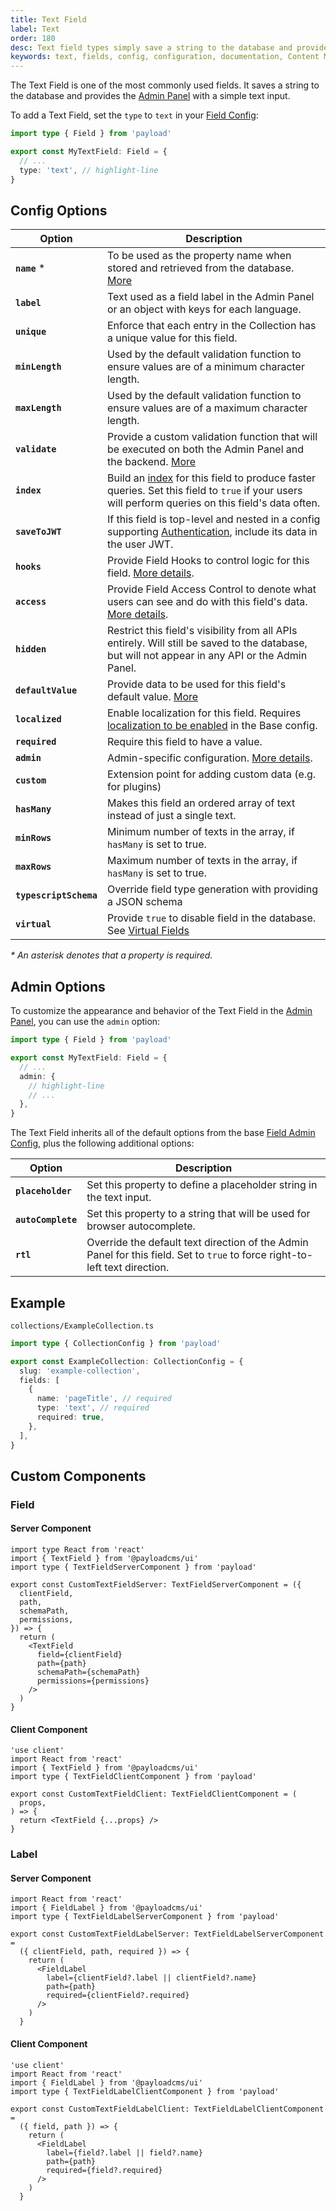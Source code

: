 ```yaml
---
title: Text Field
label: Text
order: 180
desc: Text field types simply save a string to the database and provide the Admin Panel with a text input. Learn how to use Text fields, see examples and options.
keywords: text, fields, config, configuration, documentation, Content Management System, cms, headless, javascript, node, react, nextjs
---
```


The Text Field is one of the most commonly used fields. It saves a string to the database and provides the [Admin Panel](../admin/overview) with a simple text input.

<LightDarkImage
  srcLight="https://payloadcms.com/images/docs/fields/text.png"
  srcDark="https://payloadcms.com/images/docs/fields/text-dark.png"
  alt="Shows a text field and read-only text field in the Payload Admin Panel"
  caption="Admin Panel screenshot of a Text field and read-only Text field"
/>

To add a Text Field, set the `type` to `text` in your [Field Config](./overview):

```ts
import type { Field } from 'payload'

export const MyTextField: Field = {
  // ...
  type: 'text', // highlight-line
}
```

## Config Options

| Option                 | Description                                                                                                                                                                 |
| ---------------------- | --------------------------------------------------------------------------------------------------------------------------------------------------------------------------- |
| **`name`** \*          | To be used as the property name when stored and retrieved from the database. [More](/docs/fields/overview#field-names)                                                      |
| **`label`**            | Text used as a field label in the Admin Panel or an object with keys for each language.                                                                                     |
| **`unique`**           | Enforce that each entry in the Collection has a unique value for this field.                                                                                                |
| **`minLength`**        | Used by the default validation function to ensure values are of a minimum character length.                                                                                 |
| **`maxLength`**        | Used by the default validation function to ensure values are of a maximum character length.                                                                                 |
| **`validate`**         | Provide a custom validation function that will be executed on both the Admin Panel and the backend. [More](/docs/fields/overview#validation)                                |
| **`index`**            | Build an [index](/docs/database/overview) for this field to produce faster queries. Set this field to `true` if your users will perform queries on this field's data often. |
| **`saveToJWT`**        | If this field is top-level and nested in a config supporting [Authentication](/docs/authentication/overview), include its data in the user JWT.                             |
| **`hooks`**            | Provide Field Hooks to control logic for this field. [More details](../hooks/fields).                                                                                       |
| **`access`**           | Provide Field Access Control to denote what users can see and do with this field's data. [More details](../access-control/fields).                                          |
| **`hidden`**           | Restrict this field's visibility from all APIs entirely. Will still be saved to the database, but will not appear in any API or the Admin Panel.                            |
| **`defaultValue`**     | Provide data to be used for this field's default value. [More](/docs/fields/overview#default-values)                                                                        |
| **`localized`**        | Enable localization for this field. Requires [localization to be enabled](/docs/configuration/localization) in the Base config.                                             |
| **`required`**         | Require this field to have a value.                                                                                                                                         |
| **`admin`**            | Admin-specific configuration. [More details](#admin-options).                                                                                                               |
| **`custom`**           | Extension point for adding custom data (e.g. for plugins)                                                                                                                   |
| **`hasMany`**          | Makes this field an ordered array of text instead of just a single text.                                                                                                    |
| **`minRows`**          | Minimum number of texts in the array, if `hasMany` is set to true.                                                                                                          |
| **`maxRows`**          | Maximum number of texts in the array, if `hasMany` is set to true.                                                                                                          |
| **`typescriptSchema`** | Override field type generation with providing a JSON schema                                                                                                                 |
| **`virtual`**          | Provide `true` to disable field in the database. See [Virtual Fields](https://payloadcms.com/blog/learn-how-virtual-fields-can-help-solve-common-cms-challenges)            |

_\* An asterisk denotes that a property is required._

## Admin Options

To customize the appearance and behavior of the Text Field in the [Admin Panel](../admin/overview), you can use the `admin` option:

```ts
import type { Field } from 'payload'

export const MyTextField: Field = {
  // ...
  admin: {
    // highlight-line
    // ...
  },
}
```

The Text Field inherits all of the default options from the base [Field Admin Config](./overview#admin-options), plus the following additional options:

| Option             | Description                                                                                                                 |
| ------------------ | --------------------------------------------------------------------------------------------------------------------------- |
| **`placeholder`**  | Set this property to define a placeholder string in the text input.                                                         |
| **`autoComplete`** | Set this property to a string that will be used for browser autocomplete.                                                   |
| **`rtl`**          | Override the default text direction of the Admin Panel for this field. Set to `true` to force right-to-left text direction. |

## Example

`collections/ExampleCollection.ts`

```ts
import type { CollectionConfig } from 'payload'

export const ExampleCollection: CollectionConfig = {
  slug: 'example-collection',
  fields: [
    {
      name: 'pageTitle', // required
      type: 'text', // required
      required: true,
    },
  ],
}
```

## Custom Components

### Field

#### Server Component

```tsx
import type React from 'react'
import { TextField } from '@payloadcms/ui'
import type { TextFieldServerComponent } from 'payload'

export const CustomTextFieldServer: TextFieldServerComponent = ({
  clientField,
  path,
  schemaPath,
  permissions,
}) => {
  return (
    <TextField
      field={clientField}
      path={path}
      schemaPath={schemaPath}
      permissions={permissions}
    />
  )
}
```

#### Client Component

```tsx
'use client'
import React from 'react'
import { TextField } from '@payloadcms/ui'
import type { TextFieldClientComponent } from 'payload'

export const CustomTextFieldClient: TextFieldClientComponent = (
  props,
) => {
  return <TextField {...props} />
}
```

### Label

#### Server Component

```tsx
import React from 'react'
import { FieldLabel } from '@payloadcms/ui'
import type { TextFieldLabelServerComponent } from 'payload'

export const CustomTextFieldLabelServer: TextFieldLabelServerComponent =
  ({ clientField, path, required }) => {
    return (
      <FieldLabel
        label={clientField?.label || clientField?.name}
        path={path}
        required={clientField?.required}
      />
    )
  }
```

#### Client Component

```tsx
'use client'
import React from 'react'
import { FieldLabel } from '@payloadcms/ui'
import type { TextFieldLabelClientComponent } from 'payload'

export const CustomTextFieldLabelClient: TextFieldLabelClientComponent =
  ({ field, path }) => {
    return (
      <FieldLabel
        label={field?.label || field?.name}
        path={path}
        required={field?.required}
      />
    )
  }
```

